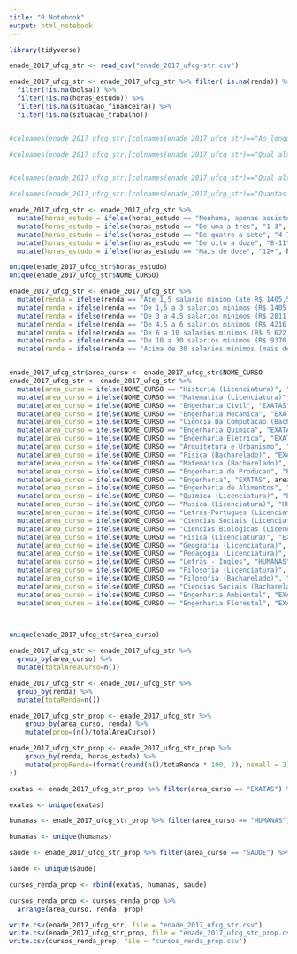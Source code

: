 ```yaml
---
title: "R Notebook"
output: html_notebook
---
```


```r
library(tidyverse)

enade_2017_ufcg_str <- read_csv("enade_2017_ufcg-str.csv")

enade_2017_ufcg_str <- enade_2017_ufcg_str %>% filter(!is.na(renda)) %>% 
  filter(!is.na(bolsa)) %>% 
  filter(!is.na(horas_estudo)) %>% 
  filter(!is.na(situacao_financeira)) %>% 
  filter(!is.na(situacao_trabalho))


#colnames(enade_2017_ufcg_str)[colnames(enade_2017_ufcg_str)=="Ao longo da sua trajetória acadêmica, você recebeu algum tipo de bolsa acadêmica? No caso de haver mais de uma opção, marcar #apenas a bolsa de maior duração."] <- "bolsa"

#colnames(enade_2017_ufcg_str)[colnames(enade_2017_ufcg_str)=="Qual alternativa a seguir melhor descreve sua situação financeira (incluindo bolsas)?"] <- "situacao_financeira"


#colnames(enade_2017_ufcg_str)[colnames(enade_2017_ufcg_str)=="Qual alternativa a seguir melhor descreve sua situação de trabalho (exceto estágio ou bolsas)?"] <- "situacao_trabalho"

#colnames(enade_2017_ufcg_str)[colnames(enade_2017_ufcg_str)=="Quantas horas por semana, aproximadamente, você dedicou aos estudos, excetuando as horas de aula?"] <- "horas_estudo"

enade_2017_ufcg_str <- enade_2017_ufcg_str %>%
  mutate(horas_estudo = ifelse(horas_estudo == "Nenhuma, apenas assisto as aulas", "0", horas_estudo)) %>% 
  mutate(horas_estudo = ifelse(horas_estudo == "De uma a tres", "1-3", horas_estudo)) %>%
  mutate(horas_estudo = ifelse(horas_estudo == "De quatro a sete", "4-7", horas_estudo)) %>%
  mutate(horas_estudo = ifelse(horas_estudo == "De oito a doze", "8-11", horas_estudo)) %>%
  mutate(horas_estudo = ifelse(horas_estudo == "Mais de doze", "12+", horas_estudo))

unique(enade_2017_ufcg_str$horas_estudo)
unique(enade_2017_ufcg_str$NOME_CURSO)

enade_2017_ufcg_str <- enade_2017_ufcg_str %>%
  mutate(renda = ifelse(renda == "Ate 1,5 salario minimo (ate R$ 1405,50).", "A - (ate R$ 1.405,50)", renda)) %>% 
  mutate(renda = ifelse(renda == "De 1,5 a 3 salarios minimos (R$ 1405,51 a R$ 2.811,00).", "B - (R$ 1.405,51 a R$ 2.811,00)", renda)) %>% 
  mutate(renda = ifelse(renda == "De 3 a 4,5 salarios minimos (R$ 2811,01 a R$ 4.216,50).", "C - (R$ 2.811,01 a R$ 4.216,50)", renda)) %>% 
  mutate(renda = ifelse(renda == "De 4,5 a 6 salarios minimos (R$ 4216,51 a R$ 5.622,00).", "D - (R$ 4.216,51 a R$ 5.622,00)", renda)) %>% 
  mutate(renda = ifelse(renda == "De 6 a 10 salarios minimos (R$ 5 622,01 a R$ 9.370,00).", "E - (R$ 5.622,01 a R$ 9.370,00)", renda)) %>% 
  mutate(renda = ifelse(renda == "De 10 a 30 salarios minimos (R$ 9370,01 a R$ 28.110,00).", "F - (R$ 9.370,01 a R$ 28.110,00)", renda)) %>% 
  mutate(renda = ifelse(renda == "Acima de 30 salarios minimos (mais de R$ 28110,00).", "G - (mais de R$ 2.8110,00)", renda))


enade_2017_ufcg_str$area_curso <- enade_2017_ufcg_str$NOME_CURSO
enade_2017_ufcg_str <- enade_2017_ufcg_str %>%
  mutate(area_curso = ifelse(NOME_CURSO == "Historia (Licenciatura)", "HUMANAS", area_curso)) %>%
  mutate(area_curso = ifelse(NOME_CURSO == "Matematica (Licenciatura)", "EXATAS", area_curso)) %>%
  mutate(area_curso = ifelse(NOME_CURSO == "Engenharia Civil", "EXATAS", area_curso)) %>%
  mutate(area_curso = ifelse(NOME_CURSO == "Engenharia Mecanica", "EXATAS", area_curso)) %>%
  mutate(area_curso = ifelse(NOME_CURSO == "Ciencia Da Computacao (Bacharelado)", "EXATAS", area_curso)) %>%
  mutate(area_curso = ifelse(NOME_CURSO == "Engenharia Quimica", "EXATAS", area_curso)) %>%
  mutate(area_curso = ifelse(NOME_CURSO == "Engenharia Eletrica", "EXATAS", area_curso)) %>%
  mutate(area_curso = ifelse(NOME_CURSO == "Arquitetura e Urbanismo", "EXATAS", area_curso)) %>%
  mutate(area_curso = ifelse(NOME_CURSO == "Fisica (Bacharelado)", "EXATAS", area_curso)) %>%
  mutate(area_curso = ifelse(NOME_CURSO == "Matematica (Bacharelado)", "EXATAS", area_curso)) %>%
  mutate(area_curso = ifelse(NOME_CURSO == "Engenharia de Producao", "EXATAS", area_curso)) %>%
  mutate(area_curso = ifelse(NOME_CURSO == "Engenharia", "EXATAS", area_curso)) %>%
  mutate(area_curso = ifelse(NOME_CURSO == "Engenharia de Alimentos", "EXATAS", area_curso)) %>%
  mutate(area_curso = ifelse(NOME_CURSO == "Quimica (Licenciatura)", "EXATAS", area_curso)) %>%
  mutate(area_curso = ifelse(NOME_CURSO == "Musica (Licenciatura)", "HUMANAS", area_curso)) %>%
  mutate(area_curso = ifelse(NOME_CURSO == "Letras-Portugues (Licenciatura)", "HUMANAS", area_curso)) %>%
  mutate(area_curso = ifelse(NOME_CURSO == "Ciencias Sociais (Licenciatura)", "HUMANAS", area_curso)) %>%
  mutate(area_curso = ifelse(NOME_CURSO == "Ciencias Biologicas (Licenciatura)", "SAUDE", area_curso)) %>%
  mutate(area_curso = ifelse(NOME_CURSO == "Fisica (Licenciatura)", "EXATAS", area_curso)) %>% 
  mutate(area_curso = ifelse(NOME_CURSO == "Geografia (Licenciatura)", "HUMANAS", area_curso)) %>%
  mutate(area_curso = ifelse(NOME_CURSO == "Pedagogia (Licenciatura)", "HUMANAS", area_curso)) %>%
  mutate(area_curso = ifelse(NOME_CURSO == "Letras - Ingles", "HUMANAS", area_curso)) %>%
  mutate(area_curso = ifelse(NOME_CURSO == "Filosofia (Licenciatura)", "HUMANAS", area_curso)) %>% 
  mutate(area_curso = ifelse(NOME_CURSO == "Filosofia (Bacharelado)", "HUMANAS", area_curso)) %>% 
  mutate(area_curso = ifelse(NOME_CURSO == "Ciencias Sociais (Bacharelado)", "HUMANAS", area_curso)) %>% 
  mutate(area_curso = ifelse(NOME_CURSO == "Engenharia Ambiental", "EXATAS", area_curso)) %>% 
  mutate(area_curso = ifelse(NOME_CURSO == "Engenharia Florestal", "EXATAS", area_curso))

  

unique(enade_2017_ufcg_str$area_curso)

enade_2017_ufcg_str <- enade_2017_ufcg_str %>% 
  group_by(area_curso) %>% 
  mutate(totalAreaCurso=n())

enade_2017_ufcg_str <- enade_2017_ufcg_str %>% 
  group_by(renda) %>% 
  mutate(totaRenda=n())

enade_2017_ufcg_str_prop <- enade_2017_ufcg_str %>%
    group_by(area_curso, renda) %>%
    mutate(prop=(n()/totalAreaCurso))

enade_2017_ufcg_str_prop <- enade_2017_ufcg_str_prop %>%
    group_by(renda, horas_estudo) %>%
    mutate(propRenda=(format(round(n()/totaRenda * 100, 2), nsmall = 2)
))

exatas <- enade_2017_ufcg_str_prop %>% filter(area_curso == "EXATAS") %>% select(area_curso, renda, prop)

exatas <- unique(exatas)

humanas <- enade_2017_ufcg_str_prop %>% filter(area_curso == "HUMANAS") %>% select(area_curso, renda, prop)

humanas <- unique(humanas)

saude <- enade_2017_ufcg_str_prop %>% filter(area_curso == "SAUDE") %>% select(area_curso, renda, prop)

saude <- unique(saude)

cursos_renda_prop <- rbind(exatas, humanas, saude)

cursos_renda_prop <- cursos_renda_prop %>% 
  arrange(area_curso, renda, prop)

write.csv(enade_2017_ufcg_str, file = "enade_2017_ufcg_str.csv")
write.csv(enade_2017_ufcg_str_prop, file = "enade_2017_ufcg_str_prop.csv")
write.csv(cursos_renda_prop, file = "cursos_renda_prop.csv")

```

